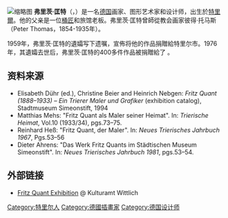 {{Expand language|1=en|time=2020-07-05T07:12:28+00:00}}
[[File:Quant_Selbstportrait.jpg|缩略图]] 
'''弗里茨·匡特'''（{{lang-de|Fritz Quant}}，{{bd|1888年|2月18日|1933年|11月3日}}）是一名[[德国|德国]]画家、图形艺术家和设计师，出生於[[特里尔|特里爾]]。他的父亲是一位[[制桶|桶匠]]和旅馆老板。弗里茨·匡特曾師從教会画家彼得·托马斯（Peter Thomas，1854-1935年）。

1959年，弗里茨·匡特的遺孀写下遗嘱，宣佈将他的作品捐贈給特里尔市。1976年，其遺孀去世后，弗里茨·匡特的400多件作品被捐贈給了{{de-link|特里爾西蒙斯福特城市博物館|Stadtmuseum Simeonstift}} 。
         
== 资料来源 ==

* Elisabeth Dühr (ed.), Christine Beier and Heinrich Nebgen: ''Fritz Quant (1888–1933) – Ein Trierer Maler und Grafiker'' (exhibition catalog), Stadtmuseum Simeonstift, 1994 {{ISBN|3-930866-01-3}}
* Matthias Mehs: "Fritz Quant als Maler seiner Heimat". In: ''Trierische Heimat'', Vol.10  (1933/34), pgs.73–75.
* Reinhard Heß: "Fritz Quant, der Maler". In: ''Neues Trierisches Jahrbuch 1967'', Pgs.53–56
* Dieter Ahrens: "Das Werk Fritz Quants im Städtischen Museum Simeonstift". In: ''Neues Trierisches Jahrbuch 1981'', pgs.53–54.

== 外部链接 ==
{{commonscat|Fritz Quant}}
* [http://kulturamt.wittlich.de/kultursparten/ausstellungen/fritz-quant.html Fritz Quant Exhibition] {{Wayback|url=http://kulturamt.wittlich.de/kultursparten/ausstellungen/fritz-quant.html |date=20171027231631 }} @ Kulturamt Wittlich

{{Authority control}}
{{DEFAULTSORT:quant}}
[[Category:特里尔人|Category:特里尔人]]
[[Category:德國插畫家|Category:德國插畫家]]
[[Category:德国设计师|Category:德国设计师]]